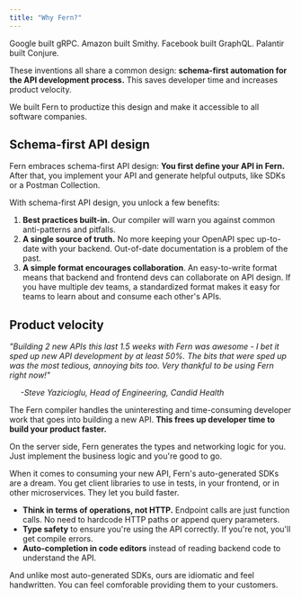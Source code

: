 ```yaml
---
title: "Why Fern?"
---
```


Google built gRPC. Amazon built Smithy. Facebook built GraphQL. Palantir built
Conjure.

These inventions all share a common design: **schema-first automation for the API
development process.** This saves developer time and increases product
velocity.

We built Fern to productize this design and make it accessible to all
software companies.

## Schema-first API design

Fern embraces schema-first API design: **You first define your API in Fern.**
After that, you implement your API and generate helpful outputs, like SDKs or a
Postman Collection.

With schema-first API design, you unlock a few benefits:

1. **Best practices built-in.** Our compiler will warn you against common
   anti-patterns and pitfalls.
2. **A single source of truth.** No more keeping your OpenAPI spec up-to-date
   with your backend. Out-of-date documentation is a problem of the past.
3. **A simple format encourages collaboration**. An easy-to-write format means
   that backend and frontend devs can collaborate on API design. If you have
   multiple dev teams, a standardized format makes it easy for teams to learn
   about and consume each other's APIs.

## Product velocity

<i>
  "Building 2 new APIs this last 1.5 weeks with Fern was awesome - I bet it sped
  up new API development by at least 50%.  The bits that were sped up was the
  most tedious, annoying bits too. Very thankful to be using Fern right now!"

&nbsp;&nbsp;&nbsp;&nbsp; \-Steve Yazicioglu, Head of Engineering, Candid Health

</i>

The Fern compiler handles the uninteresting and time-consuming developer work
that goes into building a new API. **This frees up developer time to build your
product faster.**

On the server side, Fern generates the types and networking logic for you. Just
implement the business logic and you're good to go.

When it comes to consuming your new API, Fern's auto-generated SDKs are a dream.
You get client libraries to use in tests, in your frontend,
or in other microservices. They let you build faster.

- **Think in terms of operations, not HTTP.** Endpoint calls are just function
  calls. No need to hardcode HTTP paths or append query parameters.
- **Type safety** to ensure you're using the API correctly. If you're not, you'll get compile errors.
- **Auto-completion in code editors** instead of reading backend code to understand the API.

And unlike most auto-generated SDKs, ours are idiomatic and feel handwritten.
You can feel comforable providing them to your customers.
